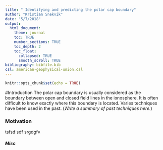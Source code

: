 ```yaml
---
title: " Identifying and predicting the polar cap boundary"
author: "Kristian Snekvik"
date: "5/7/2018"
output: 
  html_document:
    theme: journal
    toc: TRUE
    number_sections: TRUE
    toc_depth: 2  
    toc_float:
      collapsed: TRUE
      smooth_scroll: TRUE
bibliography: bibfile.bib
csl: american-geophysical-union.csl
---
```


```r
knitr::opts_chunk$set(echo = TRUE)
```

#Introduction
The polar cap boundary is usually considered as the boundary between open and closed field lines in the ionosphere. It is often difficult to know exactly where this boundary is located. Varies techniques have been used in the past. (*Write a summary of past techniques here.*)



### Motivation {-}

tsfsd sdf srgdgfv

##### Misc {-}


